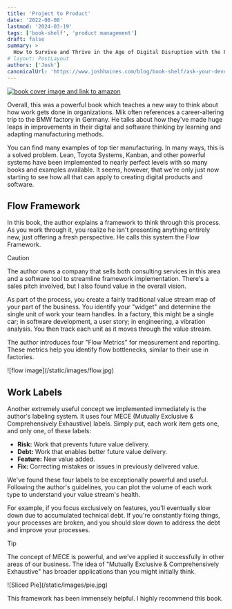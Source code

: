 ```yaml
---
title: 'Project to Product'
date: '2022-08-08'
lastmod: '2024-03-19'
tags: ['book-shelf', 'product management']
draft: false
summary: >
  How to Survive and Thrive in the Age of Digital Disruption with the Flow Framework
# layout: PostLayout
authors: ['Josh']
canonicalUrl: 'https://www.joshhaines.com/blog/book-shelf/ask-your-developer'
---
```


<div className="mx-auto w-1/3">
  <a href="https://www.amazon.com/Project-Product-Survive-Disruption-Framework/dp/1942788398/">
    <img
      alt="book cover image and link to amazon"
      src="https://m.media-amazon.com/images/I/514ANvAFUWL._SY445_SX342_.jpg"
    />
  </a>
</div>

Overall, this was a powerful book which teaches a new way to think about how work gets done in organizations.
Mik often references a career-altering trip to the BMW factory in Germany.
He talks
about how they've made huge leaps in improvements in their digital and software thinking by learning and adapting manufacturing methods.

You can find many examples of top tier manufacturing.
In many ways, this is a solved problem.
Lean, Toyota Systems, Kanban,
and other powerful systems have been implemented to nearly perfect levels with so many books and examples available.
It seems, however,
that we're only just now starting to see how all that can apply to creating digital products and software.

## Flow Framework

In this book, the author explains a framework to think through this process. As you work through it, you realize he isn't presenting anything entirely new, just offering a fresh perspective. He calls this system the Flow Framework.

> [!CAUTION]
> The author owns a company that sells both consulting services in this area and a software tool to streamline framework implementation. There's a sales pitch involved, but I also found value in the overall vision.

As part of the process, you create a fairly traditional value stream map of your part of the business. You identify your "widget" and determine the single unit of work your team handles. In a factory, this might be a single car; in software development, a user story; in engineering, a vibration analysis. You then track each unit as it moves through the value stream.

The author introduces four "Flow Metrics" for measurement and reporting. These metrics help you identify flow bottlenecks, similar to their use in factories.

<div className="-mx-2 flex flex-wrap justify-center overflow-hidden xl:-mx-2">
  <div className="my-1 w-full overflow-hidden px-2 xl:my-1 xl:w-1/2 xl:px-2">
    ![flow image](/static/images/flow.jpg)
  </div>
</div>

## Work Labels

Another extremely useful concept we implemented immediately is the author's labeling system. It uses four MECE (Mutually Exclusive & Comprehensively Exhaustive) labels. Simply put, each work item gets one, and only one, of these labels:

- **Risk:** Work that prevents future value delivery.
- **Debt:** Work that enables better future value delivery.
- **Feature:** New value added.
- **Fix:** Correcting mistakes or issues in previously delivered value.

We've found these four labels to be exceptionally powerful and useful. Following the author's guidelines, you can plot the volume of each work type to understand your value stream's health.

For example, if you focus exclusively on features, you'll eventually slow down due to accumulated technical debt. If you're constantly fixing things, your processes are broken, and you should slow down to address the debt and improve your processes.

> [!TIP]
> The concept of MECE is powerful, and we've applied it successfully in other areas of our business. The idea of "Mutually Exclusive & Comprehensively Exhaustive" has broader applications than you might initially think.

<div className="-mx-2 flex flex-wrap justify-center overflow-hidden xl:-mx-2">
  <div className="my-1 w-full overflow-hidden px-2 xl:my-1 xl:w-1/2 xl:px-2">
    ![Sliced Pie](/static/images/pie.jpg)
  </div>
</div>

This framework has been immensely helpful. I highly recommend this book.
